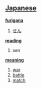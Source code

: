 == [[Japanese]] ==                                          

'''[[furigana]]'''
# [[せん]]

'''[[reading]]'''
# sen

'''[[meaning]]'''
# [[war]]
# [[battle]]
# [[match]]